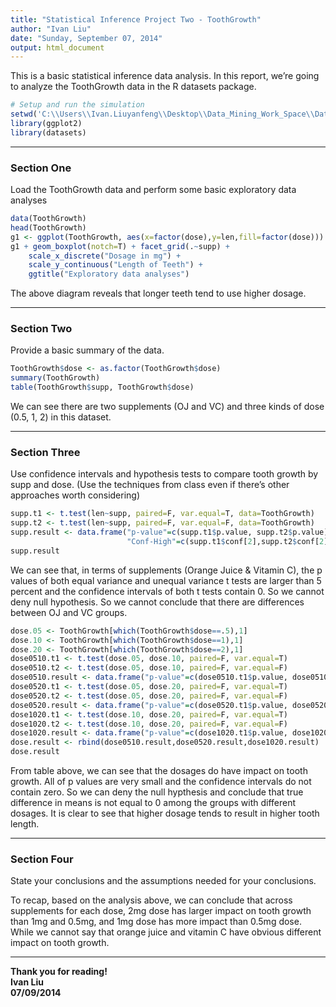 ```yaml
---
title: "Statistical Inference Project Two - ToothGrowth"
author: "Ivan Liu"
date: "Sunday, September 07, 2014"
output: html_document
---
```


This is a basic statistical inference data analysis. In this report, we're going to analyze the ToothGrowth data in the R datasets package. 

```r
# Setup and run the simulation
setwd('C:\\Users\\Ivan.Liuyanfeng\\Desktop\\Data_Mining_Work_Space\\Data-Science-Statistical-Inference\\project')
library(ggplot2)
library(datasets)
```

---

### Section One
Load the ToothGrowth data and perform some basic exploratory data analyses

```r
data(ToothGrowth)
head(ToothGrowth)
g1 <- ggplot(ToothGrowth, aes(x=factor(dose),y=len,fill=factor(dose)))
g1 + geom_boxplot(notch=T) + facet_grid(.~supp) + 
    scale_x_discrete("Dosage in mg") + 
    scale_y_continuous("Length of Teeth") + 
    ggtitle("Exploratory data analyses")
```

The above diagram reveals that longer teeth tend to use higher dosage.

---

### Section Two
Provide a basic summary of the data.

```r
ToothGrowth$dose <- as.factor(ToothGrowth$dose)
summary(ToothGrowth)
table(ToothGrowth$supp, ToothGrowth$dose)
```

We can see there are two supplements (OJ and VC) and three kinds of dose (0.5, 1, 2) in this dataset. 

---

### Section Three
Use confidence intervals and hypothesis tests to compare tooth growth by supp and dose. (Use the techniques from class even if there's other approaches worth considering)

```r
supp.t1 <- t.test(len~supp, paired=F, var.equal=T, data=ToothGrowth)
supp.t2 <- t.test(len~supp, paired=F, var.equal=F, data=ToothGrowth)
supp.result <- data.frame("p-value"=c(supp.t1$p.value, supp.t2$p.value),"Conf-Low"=c(supp.t1$conf[1],supp.t2$conf[1]),
                          "Conf-High"=c(supp.t1$conf[2],supp.t2$conf[2]), row.names=c("Equal Var","Unequal Var"))
supp.result
```

We can see that, in terms of supplements (Orange Juice & Vitamin C), the p values of both equal variance and unequal variance t tests are larger than 5 percent and the confidence intervals of both t tests contain 0. So we cannot deny null hypothesis. So we cannot conclude that there are differences between OJ and VC groups.

```r
dose.05 <- ToothGrowth[which(ToothGrowth$dose==.5),1]
dose.10 <- ToothGrowth[which(ToothGrowth$dose==1),1]
dose.20 <- ToothGrowth[which(ToothGrowth$dose==2),1]
dose0510.t1 <- t.test(dose.05, dose.10, paired=F, var.equal=T)
dose0510.t2 <- t.test(dose.05, dose.10, paired=F, var.equal=F)
dose0510.result <- data.frame("p-value"=c(dose0510.t1$p.value, dose0510.t2$p.value),"Conf-Low"=c(dose0510.t1$conf[1],dose0510.t2$conf[1]),"Conf-High"=c(dose0510.t1$conf[2],dose0510.t2$conf[2]), row.names=c("Equal Var","Unequal Var"), "Dose"="0.5 to 1")
dose0520.t1 <- t.test(dose.05, dose.20, paired=F, var.equal=T)
dose0520.t2 <- t.test(dose.05, dose.20, paired=F, var.equal=F)
dose0520.result <- data.frame("p-value"=c(dose0520.t1$p.value, dose0520.t2$p.value),"Conf-Low"=c(dose0520.t1$conf[1],dose0520.t2$conf[1]),"Conf-High"=c(dose0520.t1$conf[2],dose0520.t2$conf[2]), row.names=c("Equal Var","Unequal Var"), "Dose"="0.5 to 2")
dose1020.t1 <- t.test(dose.10, dose.20, paired=F, var.equal=T)
dose1020.t2 <- t.test(dose.10, dose.20, paired=F, var.equal=F)
dose1020.result <- data.frame("p-value"=c(dose1020.t1$p.value, dose1020.t2$p.value),"Conf-Low"=c(dose1020.t1$conf[1],dose1020.t2$conf[1]),"Conf-High"=c(dose1020.t1$conf[2],dose1020.t2$conf[2]), row.names=c("Equal Var","Unequal Var"), "Dose"="1 to 2")
dose.result <- rbind(dose0510.result,dose0520.result,dose1020.result)
dose.result
```

From table above, we can see that the dosages do have impact on tooth growth. All of p values are very small and the confidence intervals do not contain zero. So we can deny the null hypthesis and conclude that true difference in means is not equal to 0 among the groups with different dosages. It is clear to see that higher dosage tends to result in higher tooth length.


---

### Section Four
State your conclusions and the assumptions needed for your conclusions. 

To recap, based on the analysis above, we can conclude that across supplements for each dose, 2mg dose has larger impact on tooth growth than 1mg and 0.5mg, and 1mg dose has more impact than 0.5mg dose. While we cannot say that orange juice and vitamin C have obvious different impact on tooth growth.

---

<b>Thank you for reading!</b></br>
<b>Ivan Liu</b></br>
<b>07/09/2014</b></br>
